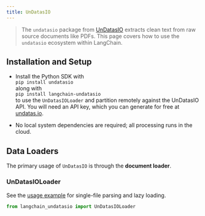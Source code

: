 ```yaml
---
title: UnDatasIO
---
```


> The `undatasio` package from
> [UnDatasIO](https://undatas.io) extracts clean text from raw source documents like
> PDFs.
> This page covers how to use the `undatasio`
> ecosystem within LangChain.

## Installation and Setup

- Install the Python SDK with  
  `pip install undatasio`  
  along with  
  `pip install langchain-undatasio`  
  to use the `UnDatasIOLoader` and partition remotely against the UnDatasIO API.
  You will need an API key, which you can generate for free at  
  [undatas.io](https://undatas.io).

- No local system dependencies are required; all processing runs in the cloud.

## Data Loaders

The primary usage of `UnDatasIO` is through the **document loader**.

### UnDatasIOLoader

See the [usage example](/oss/python/integrations/document_loaders/undatasio) for single-file parsing and lazy loading.

```python
from langchain_undatasio import UnDatasIOLoader
```
